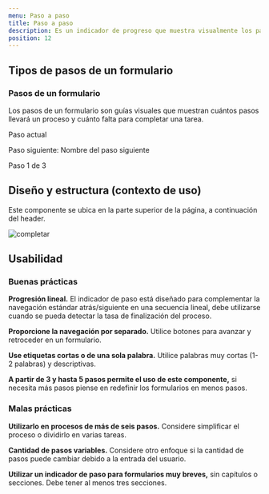 ```yaml
---
menu: Paso a paso
title: Paso a paso
description: Es un indicador de progreso que muestra visualmente los pasos y el progreso de las acciones del usuario. Los ayuda a comprender la progresión de los formularios largos y reduce la incertidumbre a medida que completan cada pantalla.
position: 12
---
```


## Tipos de pasos de un formulario

### Pasos de un formulario

Los pasos de un formulario son guías visuales que muestran cuántos pasos llevará un proceso y cuánto falta para completar una tarea.

<div className="my-5">
  <Example>
    <div className="mx-4">
      <div className="stepper">
        <p className="step-title">Paso actual</p>
        <p className="step-next">Paso siguiente: Nombre del paso siguiente</p>
        <div className="steps">
          <div className="step active"></div>
          <div className="step"></div>
          <div className="step"></div>
        </div>
        <span className="step-text">Paso 1 de 3</span>
      </div>
    </div>
  </Example>
</div>

## Diseño y estructura (contexto de uso)

Este componente se ubica en la parte superior de la página, a continuación del header.

![completar](/componentes/paso-a-paso/formulario.svg)

## Usabilidad

### Buenas prácticas

<div className="d-flex flex-row justify-content-start">
  <i className="bx bx-sm bxs-check-circle" style="color:#26874a"></i>
  <p className="pl-2">
    <strong>Progresión lineal.</strong> El indicador de paso está diseñado para complementar la navegación estándar
    atrás/siguiente en una secuencia lineal, debe utilizarse cuando se pueda detectar la tasa de finalización del
    proceso.
  </p>
</div>

<div className="d-flex flex-row justify-content-start">
  <i className="bx bx-sm bxs-check-circle" style="color:#26874a"></i>
  <p className="pl-2">
    <strong>Proporcione la navegación por separado.</strong> Utilice botones para avanzar y retroceder en un formulario.
  </p>
</div>

<div className="d-flex flex-row justify-content-start">
  <i className="bx bx-sm bxs-check-circle" style="color:#26874a"></i>
  <p className="pl-2">
    <strong>Use etiquetas cortas o de una sola palabra.</strong> Utilice palabras muy cortas (1-2 palabras) y
    descriptivas.
  </p>
</div>

<div className="d-flex flex-row justify-content-start">
  <i className="bx bx-sm bxs-check-circle" style="color:#26874a"></i>
  <p className="pl-2">
    <strong>A partir de 3 y hasta 5 pasos permite el uso de este componente,</strong> si necesita más pasos piense en
    redefinir los formularios en menos pasos.
  </p>
</div>

### Malas prácticas

<div className="d-flex flex-row justify-content-start">
  <i className="bx bx-sm bxs-x-circle" style="color:#d02323"></i>
  <p className="pl-2">
    <strong>Utilizarlo en procesos de más de seis pasos.</strong> Considere simplificar el proceso o dividirlo en varias
    tareas.
  </p>
</div>

<div className="d-flex flex-row justify-content-start">
  <i className="bx bx-sm bxs-x-circle" style="color:#d02323"></i>
  <p className="pl-2">
    <strong>Cantidad de pasos variables.</strong> Considere otro enfoque si la cantidad de pasos puede cambiar debido a
    la entrada del usuario.
  </p>
</div>

<div className="d-flex flex-row justify-content-start">
  <i className="bx bx-sm bxs-x-circle" style="color:#d02323"></i>
  <p className="pl-2">
    <strong>Utilizar un indicador de paso para formularios muy breves,</strong> sin capítulos o secciones. Debe tener al
    menos tres secciones.
  </p>
</div>

